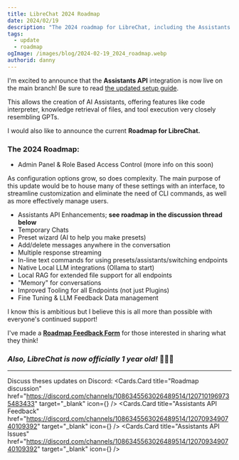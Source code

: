 ```yaml
---
title: LibreChat 2024 Roadmap
date: 2024/02/19
description: "The 2024 roadmap for LibreChat, including the Assistants API integration and more."
tags: 
  - update
  - roadmap
ogImage: /images/blog/2024-02-19_2024_roadmap.webp
authorid: danny
---
```



<BlogHeader />

I'm excited to announce that the **Assistants API** integration is now live on the main branch! Be sure to read [the updated setup guide](https://docs.librechat.ai/install/configuration/ai_setup.html#assistants).

This allows the creation of AI Assistants, offering features like code interpreter, knowledge retrieval of files, and tool execution very closely resembling GPTs.

I would also like to announce the current **Roadmap for LibreChat.**

### The 2024 Roadmap:
- Admin Panel & Role Based Access Control (more info on this soon)

<Callout type="info" title="info">
As configuration options grow, so does complexity. The main purpose of this update would be to house many of these settings with an interface, to streamline customization and eliminate the need of CLI commands, as well as more effectively manage users.
</Callout>

- Assistants API Enhancements; **see roadmap in the discussion thread below**
- Temporary Chats
- Preset wizard (AI to help you make presets)
- Add/delete messages anywhere in the conversation
- Multiple response streaming
- In-line text commands for using presets/assistants/switching endpoints
- Native Local LLM integrations (Ollama to start)
- Local RAG for extended file support for all endpoints
- "Memory" for conversations
- Improved Tooling for all Endpoints (not just Plugins)
- Fine Tuning & LLM Feedback Data management

I know this is ambitious but I believe this is all more than possible with everyone's continued support!

I've made a **[Roadmap Feedback Form](https://forms.gle/KCHkeQCYSP9LAWLcA)** for those interested in sharing what they think!

### ***Also, LibreChat is now officially 1 year old!*** 🎉🎉🎉
---

Discuss theses updates on Discord:
<Cards>
  <Cards.Card 
    title="Roadmap discussion" 
    href="https://discord.com/channels/1086345563026489514/1207101969735483433" 
    target="_blank"
    icon={<Discord />} 
    />
      <Cards.Card 
    title="Assistants API Feedback" 
    href="https://discord.com/channels/1086345563026489514/1207093490740109392"
    target="_blank" 
    icon={<Discord />} 
    />
      <Cards.Card 
    title="Assistants API Issues" 
    href="https://discord.com/channels/1086345563026489514/1207093490740109392" 
    target="_blank"
    icon={<Discord />} 
    />
</Cards>